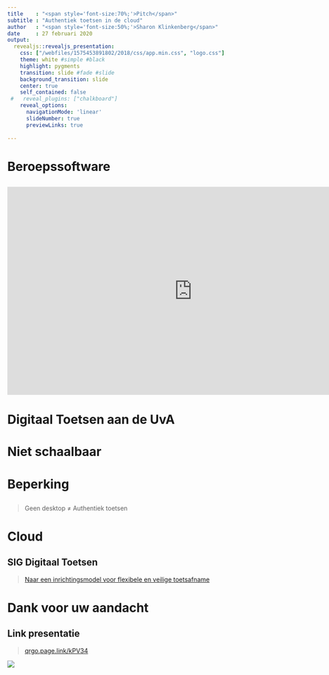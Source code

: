 ```yaml
---
title    : "<span style='font-size:70%;'>Pitch</span>"
subtitle : "Authentiek toetsen in de cloud" 
author   : "<span style='font-size:50%;'>Sharon Klinkenberg</span>"
date     : 27 februari 2020
output: 
  revealjs::revealjs_presentation:
    css: ["/webfiles/1575453891802/2018/css/app.min.css", "logo.css"]
    theme: white #simple #black
    highlight: pygments
    transition: slide #fade #slide
    background_transition: slide
    center: true
    self_contained: false
 #   reveal_plugins: ["chalkboard"]
    reveal_options:
      navigationMode: 'linear'
      slideNumber: true
      previewLinks: true
      
---
```


# Beroepssoftware {data-background=#E98300}

##

<iframe width="840" height="473" src="https://www.youtube.com/embed/GbKHIoMxi0A" frameborder="0" allow="accelerometer; autoplay; encrypted-media; gyroscope; picture-in-picture" allowfullscreen></iframe>


# Digitaal Toetsen aan de UvA {data-background=#BC0031}

## {data-background="images/zaal.png" data-background-size=contain}

# Niet schaalbaar

## {data-background="images/Digitale-toetszaal-UU.jpg" data-background-size=cover}

# Beperking

##

> Geen desktop $\neq$ Authentiek toetsen

# Cloud {data-background=#BC0031}

## {data-background="https://communities.surf.nl/files/styles/image_paragraph_large/public/paragraph/image/8fc195dbea0df6ce8b1177e030024833_surf-sig-dt-24-05-2019vmvisualv4.jpg?itok=3H8H3eFH" data-background-size=contain}

## SIG Digitaal Toetsen

> [Naar een inrichtingsmodel voor flexibele en veilige toetsafname](https://communities.surf.nl/artikel/naar-een-inrichtingsmodel-voor-flexibele-en-veilige-toetsafname)


# Dank voor uw aandacht {data-background=#BC0031}

## Link presentatie

> [qrgo.page.link/kPV34](https://qrgo.page.link/kPV34)

![](images/QR_SLA_pitch_klinkenberg.png)



